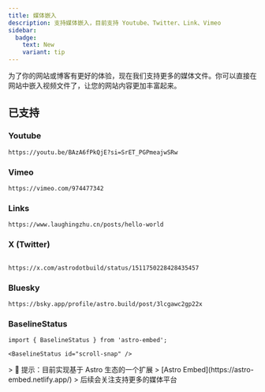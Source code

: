 ```yaml
---
title: 媒体嵌入
description: 支持媒体嵌入，目前支持 Youtube、Twitter、Link、Vimeo
sidebar:
  badge:
    text: New
    variant: tip
---
```


为了你的网站或博客有更好的体验，现在我们支持更多的媒体文件。你可以直接在网站中嵌入视频文件了，让您的网站内容更加丰富起来。

## 已支持

### Youtube

```mdx title="demo.mdx"
https://youtu.be/BAzA6fPkQjE?si=SrET_PGPmeajwSRw
```


<YouTube id="BAzA6fPkQjE" />

### Vimeo

```mdx title="demo.mdx"
https://vimeo.com/974477342
```


<Vimeo id="32001208" />

### Links

```mdx title="demo.mdx"
https://www.laughingzhu.cn/posts/hello-world
```


<LinkPreview id="https://www.laughingzhu.cn/posts/hello-world" />

### X (Twitter)

```mdx title="demo.mdx"

https://x.com/astrodotbuild/status/1511750228428435457
```


<Tweet id="https://x.com/astrodotbuild/status/1511750228428435457" />

### Bluesky

```mdx title="demo.mdx"
https://bsky.app/profile/astro.build/post/3lcgawc2gp22x
```


<BlueskyPost id="https://bsky.app/profile/astro.build/post/3lcgawc2gp22x" />

### BaselineStatus

```mdx title="demo.mdx"
import { BaselineStatus } from 'astro-embed';

<BaselineStatus id="scroll-snap" />
```


<BaselineStatus id="scroll-snap" />
> 📢 提示：目前实现基于 Astro 生态的一个扩展
> [Astro Embed](https://astro-embed.netlify.app/)
> 后续会关注支持更多的媒体平台
